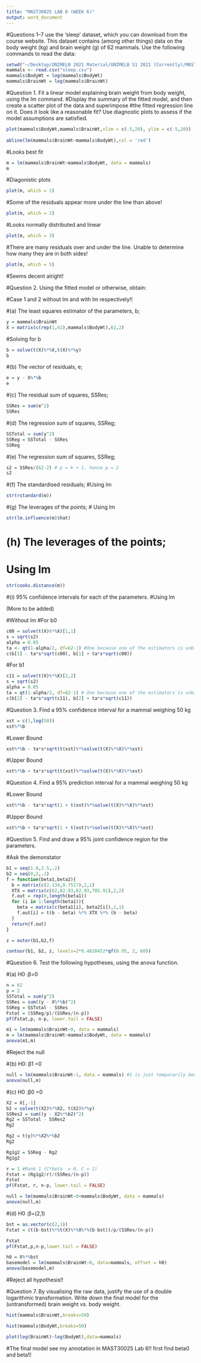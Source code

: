 ```yaml
---
title: "MAST30025 LAB 6 (WEEK 6)"
output: word_document
---
```

#Questions 1–7 use the ‘sleep’ dataset, which you can download from the course website. This dataset contains (among other things) data on the body weight (kg) and brain weight (g) of 62 mammals. Use the following commands to read the data:
```r
setwd("~/Desktop/UNIMELB 2021 Material/UNIMELB S1 2021 (Currently)/MAST30025/Tutorials /Tutorials/Rfile/data")
mammals <- read.csv("sleep.csv") 
mammals$BodyWt = log(mammals$BodyWt)
mammals$BrainWt = log(mammals$BrainWt)
```

#Question 1. Fit a linear model explaining brain weight from body weight, using the lm command.
#Display the summary of the fitted model, and then create a scatter plot of the data and superimpose
#the fitted regression line on it. Does it look like a reasonable fit? Use diagnostic plots to assess if the model assumptions are satisfied.


```r
plot(mammals$BodyWt,mammals$BrainWt,xlim = c(-5,20), ylim = c(-5,20))
 
abline(lm(mammals$BrainWt~mammals$BodyWt),col = 'red')

```

#Looks best fit 


```r
m = lm(mammals$BrainWt~mammals$BodyWt, data = mammals)
m
```



#Diagonistic plots
```r
plot(m, which = 1)

```
#Some of the residuals appear more under the line than above!



```r

plot(m, which = 2)

```

#Looks normally distributed and linear
```r

plot(m, which = 3)

```

#There are many residuals over and under the line. Unable to determine how many they are in both sides!


```r

plot(m, which = 5)

```
#Seems decent alright!

#Question 2. Using the fitted model or otherwise, obtain: 

#Case 1 and 2 without lm and with lm respectively!!

#(a) The least squares estimator of the parameters, b;


```r
y = mammals$BrainWt
X = matrix(c(rep(1,62),mammals$BodyWt),62,2)
```



#Solving for b 
```r
b = solve(t(X)%*%X,t(X)%*%y)
b
```

#(b) The vector of residuals, e;
```r
e = y - X%*%b
e

```

#(c) The residual sum of squares, SSRes;
```r
SSRes = sum(e^2)
SSRes

```


#(d) The regression sum of squares, SSReg;
```r
SSTotal = sum(y^2)
SSReg = SSTotal - SSRes
SSReg

```


#(e) The regression sum of squares, SSReg;
```r
s2 = SSRes/(62-2) # p = k + 1, hence p = 2 
s2
```




#(f) The standardised residuals;
#Using lm
```r
str(rstandard(m)) 
```




#(g) The leverages of the points; 
# Using lm

```r
str(lm.influence(m)$hat) 
```


# (h) The leverages of the points; 
# Using lm
```r
str(cooks.distance(m))
```

#(i) 95% confidence intervals for each of the parameters.
#Using lm 

(More to be added)

#Without lm
#For b0 
```r
c00 = solve(t(X)%*%X)[1,1]
s = sqrt(s2)
alpha = 0.05
ta <- qt(1-alpha/2, df=62-1) #One because one of the estimators is unbiased 
c(b[1] - ta*s*sqrt(c00), b[1] + ta*s*sqrt(c00))
```

#For b1
```r
c11 = solve(t(X)%*%X)[2,2]
s = sqrt(s2)
alpha = 0.05
ta = qt(1-alpha/2, df=62-1) # One because one of the estimators is unbiased 
c(b[2] - ta*s*sqrt(c11), b[2] + ta*s*sqrt(c11))
```


#Question 3. Find a 95% confidence interval for a mammal weighing 50 kg
```r
xst = c(1,log(50))
xst%*%b

```


#Lower Bound 
```r

xst%*%b - ta*s*sqrt(t(xst)%*%solve(t(X)%*%X)%*%xst)


```



#Upper Bound
```r

xst%*%b + ta*s*sqrt(t(xst)%*%solve(t(X)%*%X)%*%xst)


```



#Question 4. Find a 95% prediction interval for a mammal weighing 50 kg

#Lower Bound
```r
xst%*%b - ta*s*sqrt(1 + t(xst)%*%solve(t(X)%*%X)%*%xst)
```

#Upper Bound 
```r
xst%*%b + ta*s*sqrt(1 + t(xst)%*%solve(t(X)%*%X)%*%xst)
```
#Question 5. Find and draw a 95% joint confidence region for the parameters.

#Ask the demonstator 
```r
b1 = seq(1.8,2.5,.2)
b2 = seq(0,2,.1)
f = function(beta1,beta2){
  b = matrix(c(2.134,0.7517),2,1)
  XTX = matrix(c(62,82.93,82.93,705.91),2,2)
  f.out = rep(0,length(beta1))
  for (i in 1:length(beta1)){
    beta = matrix(c(beta1[i], beta2[i]),2,1)
    f.out[i] = t(b - beta) %*% XTX %*% (b - beta)
  }
  return(f.out)
}

z = outer(b1,b2,f)

contour(b1, b2, z, levels=2*0.4820452*qf(0.95, 2, 60))

```


#Question 6. Test the following hypotheses, using the anova function.

#(a) H0 :β=0 
```r
n = 62
p = 2
SSTotal = sum(y^2)
SSRes = sum((y - X%*%b)^2)
SSReg = SSTotal - SSRes
Fstat = (SSReg/p)/(SSRes/(n-p))
pf(Fstat,p, n-p, lower.tail = FALSE)


```
```r
m1 = lm(mammals$BrainWt~0, data = mammals)
m = lm(mammals$BrainWt~mammals$BodyWt, data = mammals)
anova(m1,m)


```
#Reject the null 


#(b) H0: β1 =0 
```r
null = lm(mammals$BrainWt~1, data = mammals) #1 is just temporarily because we 
anova(null,m)

```

#(c) H0 :β0 =0
```r
X2 = X[,-1]
b2 = solve(t(X2)%*%X2, t(X2)%*%y)
SSRes2 = sum((y - X2%*%b2)^2)
Rg2 = SSTotal - SSRes2
Rg2


```

```r
Rg2 = t(y)%*%X2%*%b2
Rg2

```

```r
Rg1g2 = SSReg - Rg2
Rg1g2

```

```r
r = 1 #Rank 1 (C*beta  = 0, C = 1)
Fstat = (Rg1g2/r)/(SSRes/(n-p))
Fstat
pf(Fstat, r, n-p, lower.tail = FALSE)

```



```r
null = lm(mammals$BrainWt~0+mammals$BodyWt, data = mammals)
anova(null,m)

```



#(d) H0 :β=(2,1)
```r
bst = as.vector(c(2,1))
Fstat = (t(b-bst)%*%t(X)%*%X%*%(b-bst))/p/(SSRes/(n-p)) 

Fstat
pf(Fstat,p,n-p,lower.tail = FALSE)


```


```r
h0 = X%*%bst
basemodel = lm(mammals$BrainWt~0, data=mammals, offset = h0)
anova(basemodel,m)

```
#Reject all hypothesis!!


#Question 7. By visualising the raw data, justify the use of a double logarithmic transformation. Write down the final model for the (untransformed) brain weight vs. body weight.

```r

hist(mammals$BrainWt,breaks=50)

```


```r

hist(mammals$BodyWt,breaks=50)

```


```r

plot(log(BrainWt)~log(BodyWt),data=mammals)

```

#The final model see my annotation in MAST30025 Lab 6!! first find beta0 and beta1!
